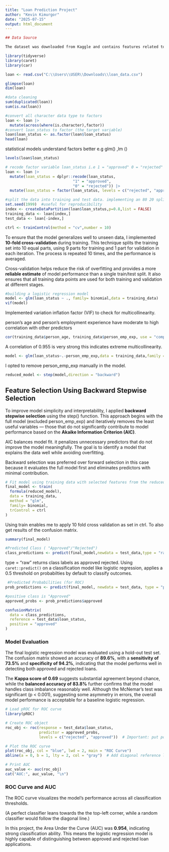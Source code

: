 ---
title: "Loan Prediction Project"
author: "Kevin Kimurgor"
date: "2025-07-15"
output: html_document
---

```{r}
## Data Source

The dataset was downloaded from Kaggle and contains features related to loan applications. The target variable is `loan_status`. Notably, the dataset has already been balanced using SMOTE, meaning the minority class has been synthetically oversampled. This helps mitigate the risk of model bias toward the majority class and allows more stable training.

```

```{r}
library(tidyverse)
library(caret)
library(car)
```

```{r}
loan <- read.csv("C:\\Users\\USER\\Downloads\\loan_data.csv")
```

```{r}
glimpse(loan)
dim(loan)

```

```{r}
#data cleaning
sum(duplicated(loan))
sum(is.na(loan))
```

```{r}
#convert all character data type to factors
loan <- loan |> 
  mutate(across(where(is.character),factor))
#convert loan_status to factor (the target variable)
loan$loan_status <- as.factor(loan$loan_status)
head(loan)

```

statistical models understand factors better e.g glm() ,lm ()

```{r}
levels(loan$loan_status)
```

```{r}
# recode factor variable loan_status i.e 1 = "approved" 0 = "rejected"
loan <- loan |>
  mutate(loan_status = dplyr::recode(loan_status,
                              "1" = "approved",
                              "0" = "rejected")) |>
  mutate(loan_status = factor(loan_status, levels = c("rejected", "approved")))

```

```{r}
#split the data into training and test data. implementing an 80 20 split
set.seed(1999)  #useful for reproducibility
index <- createDataPartition(loan$loan_status,p=0.8,list = FALSE)
training_data <- loan[index,]
test_data <- loan[-index,]
```

```{r}
ctrl <- trainControl(method = "cv",number = 10)
```

To ensure that the model generalizes well to unseen data, I implemented **10-fold cross-validation** during training. This technique splits the training set into 10 equal parts, using 9 parts for training and 1 part for validation in each iteration. The process is repeated 10 times, and the performance is averaged.

Cross-validation helps reduce the risk of overfitting and provides a more **reliable estimate** of model performance than a single train/test split. It also ensures that all training data points are used for both training and validation at different stages.

```{r}
#building a logistic regression model
model <- glm(loan_status ~ ., family= binomial,data = training_data)
vif(model)
```

Implemented variation inflation factor (VIF) to check for multicollinearity.

person's age and person's employment experience have moderate to high correlation with other predictors

```{r}
cor(training_data$person_age, training_data$person_emp_exp, use = "complete.obs")
```

A correlation of 0.955 is very strong this indicates extreme multicollinearity.

```{r}
model <- glm(loan_status~.-person_emp_exp,data = training_data,family = binomial)
```

I opted to remove person_emp_exp manually in the model.

```{r}
reduced_model <- step(model,direction = "backward")
```

## Feature Selection Using Backward Stepwise Selection

To improve model simplicity and interpretability, I applied **backward stepwise selection** using the step() function. This approach begins with the full model (excluded person_emp_exp) and iteratively removes the least useful variables — those that do not significantly contribute to model performance based on the **Akaike Information Criterion (AIC)**.

AIC balances model fit. it penalizes unnecessary predictors that do not improve the model meaningfully. The goal is to identify a model that explains the data well while avoiding overfitting.

Backward selection was preferred over forward selection in this case because it evaluates the full model first and eliminates predictors with minimal contribution.

```{r}
# Fit model using training data with selected features from the reduced model
final_model <- train(
  formula(reduced_model),
  data = training_data,
  method = "glm",
  family= binomial,
  trControl = ctrl
)

```

Using train enables me to apply 10 fold cross validation as set in ctrl. To also get results of the confusion matrix.

```{r}
summary(final_model)
```

```{r}
#Predicted Class ( "Approved"/"Rejected")
class_predictions <- predict(final_model,newdata = test_data,type = "raw")


```

type = "raw" returns class labels as approved rejected. Using `caret::predict()` on a classification model like logistic regression, applies a 0.5 threshold on probabilties by default to classify outcomes.

```{r}
 #Predicted Probabilities (for ROC)
prob_predictions <- predict(final_model, newdata = test_data, type = "prob")

#positive class is "Approved"
approved_probs <- prob_predictions$approved

```

```{r}
confusionMatrix(
  data = class_predictions,
  reference = test_data$loan_status,
  positive = "approved" 
)

```

### Model Evaluation

The final logistic regression model was evaluated using a hold-out test set. The confusion matrix showed an accuracy of **89.6%**, with a **sensitivity of 73.5%** and **specificity of 94.2%**, indicating that the model performs well in detecting both approved and rejected loans.

The **Kappa score of 0.69** suggests substantial agreement beyond chance, while the **balanced accuracy of 83.8%** further confirms that the model handles class imbalance reasonably well. Although the McNemar's test was significant (p \< 0.001), suggesting some asymmetry in errors, the overall model performance is acceptable for a baseline logistic regression.

```{r}
# Load pROC for ROC curve
library(pROC)

# Create ROC object
roc_obj <- roc(response = test_data$loan_status,
               predictor = approved_probs,
               levels = c("rejected", "approved"))  # Important: put positive class last

# Plot the ROC curve
plot(roc_obj, col = "blue", lwd = 2, main = "ROC Curve")
abline(a = 0, b = 1, lty = 2, col = "gray")  # Add diagonal reference line

# Print AUC
auc_value <- auc(roc_obj)
cat("AUC:", auc_value, "\n")

```

### ROC Curve and AUC

The ROC curve visualizes the model's performance across all classification thresholds.

(A perfect classifier leans towards the the top-left corner, while a random classifier would follow the diagonal line.)

In this project, the Area Under the Curve (AUC) was **0.954**, indicating strong classification ability. This means the logistic regression model is highly capable of distinguishing between approved and rejected loan applications.
